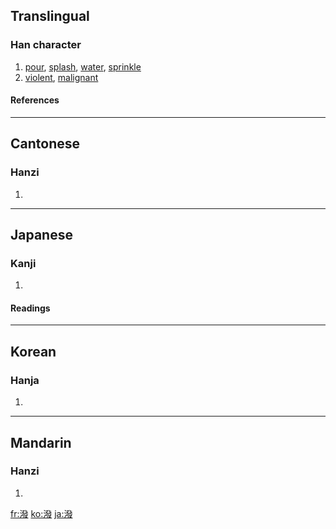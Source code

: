 {{see|泼|溌}}

==Translingual==
===Han character===
{{Han char|rn=85|rad=水|as=12|sn=15|four=3214<sub>7</sub>|canj=水弓人水 (ENOE)}}
# [[pour]], [[splash]], [[water]], [[sprinkle]]
# [[violent]], [[malignant]]
====References====
{{Han ref|kx=0648.340|dkj=18225|dj=1058.180|hdz=31750.070|uh=6F51|ud=28497|bh=BCE2|bd=48354}}

----
==Cantonese==
===Hanzi===
{{yue-hanzi|jyut=|y=put3}}
# {{defn|Cantonese}}

----
==Japanese==
===Kanji===
{{ja-kanji|grade=|rs=水12}}
# {{defn|Japanese}} 
====Readings====
{{ja-readings|on=[[はつ]] (hatsu)|kun=[[もる]] (moru), [[とびちる]] (tobichiru), [[そそぐ]] (sosogu)}}

----
==Korean==
===Hanja===
{{ko-hanja|hangeul=발|eumhun=|rv=bal|mr=pal|y=pal}}
# {{defn|Korean}}

----
==Mandarin==
===Hanzi===
{{cmn-hanzi|sim=泼|pin=[[pō]] ([[po1]])|wg=p'o<sup>1</sup>}}
# {{defn|Mandarin}}

[[fr:潑]]
[[ko:潑]]
[[ja:潑]]